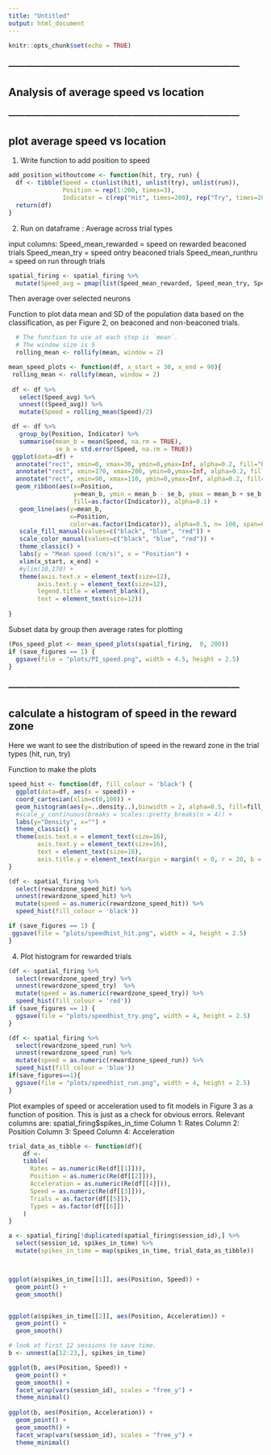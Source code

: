 ```yaml
---
title: "Untitled"
output: html_document
---
```


```r
knitr::opts_chunk$set(echo = TRUE)
```



### ------------------------------------------------------------------------------------ ###

## Analysis of average speed vs location 

### ------------------------------------------------------------------------------------ ###

## plot average speed vs location 

1. Write function to add position to speed
```r
add_position_withoutcome <- function(hit, try, run) {
  df <- tibble(Speed = c(unlist(hit), unlist(try), unlist(run)), 
               Position = rep(1:200, times=3), 
               Indicator = c(rep("Hit", times=200), rep("Try", times=200), rep("Run", times=200)))
  return(df)
}
```

2. Run on dataframe : Average across trial types

input columns: 
Speed_mean_rewarded = speed on rewarded beaconed trials
Speed_mean_try =  speed ontry beaconed trials
Speed_mean_runthru = speed on run through trials
```r
spatial_firing <- spatial_firing %>%
  mutate(Speed_avg = pmap(list(Speed_mean_rewarded, Speed_mean_try, Speed_mean_run), add_position_withoutcome))
```

Then average over selected neurons 

Function to plot data mean and SD of the population data based on the classification, as per Figure 2, on beaconed and non-beaconed trials.

```r
  # The function to use at each step is `mean`.
  # The window size is 5
  rolling_mean <- rollify(mean, window = 2)

```

```r
mean_speed_plots <- function(df, x_start = 30, x_end = 90){
 rolling_mean <- rollify(mean, window = 2)
 
 df <- df %>%
   select(Speed_avg) %>%
   unnest((Speed_avg)) %>%
   mutate(Speed = rolling_mean(Speed)/2)

 df <- df %>%
   group_by(Position, Indicator) %>%
   summarise(mean_b = mean(Speed, na.rm = TRUE),
             se_b = std.error(Speed, na.rm = TRUE))
 ggplot(data=df) +
  annotate("rect", xmin=0, xmax=30, ymin=0,ymax=Inf, alpha=0.2, fill="Grey60") +
  annotate("rect", xmin=170, xmax=200, ymin=0,ymax=Inf, alpha=0.2, fill="Grey60") +
  annotate("rect", xmin=90, xmax=110, ymin=0,ymax=Inf, alpha=0.2, fill="Chartreuse4") +
  geom_ribbon(aes(x=Position, 
                  y=mean_b, ymin = mean_b - se_b, ymax = mean_b + se_b, 
                  fill=as.factor(Indicator)), alpha=0.1) +
   geom_line(aes(y=mean_b, 
                 x=Position, 
                 color=as.factor(Indicator)), alpha=0.5, n= 100, span=0.2) +
   scale_fill_manual(values=c("black", "blue", "red")) +
   scale_color_manual(values=c("black", "blue", "red")) +
   theme_classic() +
   labs(y = "Mean speed (cm/s)", x = "Position") +
   xlim(x_start, x_end) +
   #ylim(10,170) +
   theme(axis.text.x = element_text(size=12),
        axis.text.y = element_text(size=12),
        legend.title = element_blank(),
        text = element_text(size=12))
 
}
```


Subset data by group then average rates for plotting          
```r
(Pos_speed_plot <- mean_speed_plots(spatial_firing,  0, 200))
if (save_figures == 1) {
  ggsave(file = "plots/PI_speed.png", width = 4.5, height = 2.5)
}
```



### ------------------------------------------------------------------------------------ ###

## calculate a histogram of speed in the reward zone

Here we want to see the distribution of speed in the reward zone in the trial types (hit, run, try)

Function to make the plots
```r
speed_hist <- function(df, fill_colour = 'black') {
  ggplot(data=df, aes(x = speed)) +
  coord_cartesian(xlim=c(0,100)) +
  geom_histogram(aes(y=..density..),binwidth = 2, alpha=0.5, fill=fill_colour) +
  #scale_y_continuous(breaks = scales::pretty_breaks(n = 4)) +
  labs(y="Density", x="") +
  theme_classic() +
  theme(axis.text.x = element_text(size=16),
        axis.text.y = element_text(size=16),
        text = element_text(size=16), 
        axis.title.y = element_text(margin = margin(t = 0, r = 20, b = 0, l = 0)))
}
```



```r
(df <- spatial_firing %>%
  select(rewardzone_speed_hit) %>%
  unnest(rewardzone_speed_hit) %>%
  mutate(speed = as.numeric(rewardzone_speed_hit)) %>%
  speed_hist(fill_colour = 'black'))

if (save_figures == 1) {
 ggsave(file = "plots/speedhist_hit.png", width = 4, height = 2.5) 
}
```


4. Plot histogram for rewarded trials

```r
(df <- spatial_firing %>%
  select(rewardzone_speed_try) %>%
  unnest(rewardzone_speed_try)  %>%
  mutate(speed = as.numeric(rewardzone_speed_try)) %>%
  speed_hist(fill_colour = 'red'))
if (save_figures == 1) {
  ggsave(file = "plots/speedhist_try.png", width = 4, height = 2.5)
}
```



```r
(df <- spatial_firing %>%
  select(rewardzone_speed_run) %>%
  unnest(rewardzone_speed_run) %>%
  mutate(speed = as.numeric(rewardzone_speed_run)) %>%
  speed_hist(fill_colour = 'blue'))
if(save_figures==1){
  ggsave(file = "plots/speedhist_run.png", width = 4, height = 2.5)
}
```


Plot examples of speed or acceleration used to fit models in Figure 3 as a function of position. This is just as a check for obvious errors.
Relevant columns are:
spatial_firing$spikes_in_time
Column 1: Rates
Column 2: Position
Column 3: Speed 
Column 4: Acceleration
```r
trial_data_as_tibble <- function(df){
    df <-
    tibble(
      Rates = as.numeric(Re(df[[1]])),
      Position = as.numeric(Re(df[[2]])),
      Acceleration = as.numeric(Re(df[[4]])),
      Speed = as.numeric(Re(df[[3]])),
      Trials = as.factor(df[[5]]),
      Types = as.factor(df[[6]])
    )
}

a <- spatial_firing[!duplicated(spatial_firing$session_id),] %>%
  select(session_id, spikes_in_time) %>%
  mutate(spikes_in_time = map(spikes_in_time, trial_data_as_tibble))



ggplot(a$spikes_in_time[[1]], aes(Position, Speed)) +
  geom_point() +
  geom_smooth()


ggplot(a$spikes_in_time[[2]], aes(Position, Acceleration)) +
  geom_point() +
  geom_smooth()

# look at first 12 sessions to save time.
b <- unnest(a[12:23,], spikes_in_time)

ggplot(b, aes(Position, Speed)) +
  geom_point() +
  geom_smooth() +
  facet_wrap(vars(session_id), scales = "free_y") +
  theme_minimal() 
  
ggplot(b, aes(Position, Acceleration)) +
  geom_point() +
  geom_smooth() +
  facet_wrap(vars(session_id), scales = "free_y") +
  theme_minimal() 

  

```



